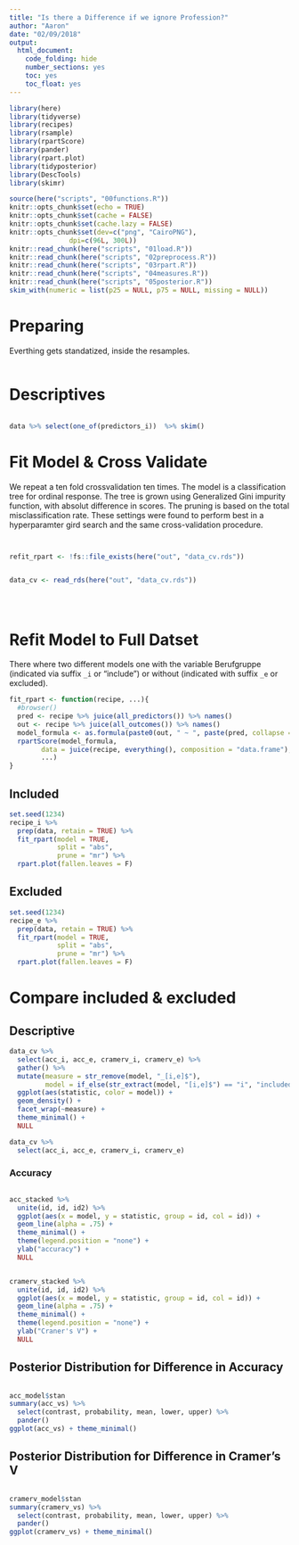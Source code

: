 ```yaml
---
title: "Is there a Difference if we ignore Profession?"
author: "Aaron"
date: "02/09/2018"
output:
  html_document:
    code_folding: hide
    number_sections: yes
    toc: yes
    toc_float: yes
---
```

  
```r
library(here)
library(tidyverse)
library(recipes)
library(rsample)
library(rpartScore)
library(pander)
library(rpart.plot)
library(tidyposterior)
library(DescTools)
library(skimr)

source(here("scripts", "00functions.R"))
knitr::opts_chunk$set(echo = TRUE)
knitr::opts_chunk$set(cache = FALSE)
knitr::opts_chunk$set(cache.lazy = FALSE)
knitr::opts_chunk$set(dev=c("png", "CairoPNG"), 
               dpi=c(96L, 300L))
knitr::read_chunk(here("scripts", "01load.R"))
knitr::read_chunk(here("scripts", "02preprocess.R"))
knitr::read_chunk(here("scripts", "03rpart.R"))
knitr::read_chunk(here("scripts", "04measures.R"))
knitr::read_chunk(here("scripts", "05posterior.R"))
skim_with(numeric = list(p25 = NULL, p75 = NULL, missing = NULL))
```

# Preparing

Everthing gets standatized, inside the resamples.

```r
```

# Descriptives

```r
```

```r
data %>% select(one_of(predictors_i))  %>% skim()
```


# Fit Model & Cross Validate

We repeat a ten fold crossvalidation ten times. The model is a classification tree for ordinal response. The tree is grown using Generalized Gini impurity function, with absolut difference in scores. The pruning is based on the total misclassification rate. These settings were found to perform best in a hyperparamter gird search and the same cross-validation procedure.

```r
```

```r
```

```r
refit_rpart <- !fs::file_exists(here("out", "data_cv.rds"))
```

```r
```

```r
data_cv <- read_rds(here("out", "data_cv.rds"))
```

```r
```

```r
```

```r
```

# Refit Model to Full Datset

There where two different models one with the variable Berufgruppe (indicated via suffix `_i` or "include") or without (indicated with suffix `_e` or excluded).

```r
fit_rpart <- function(recipe, ...){
  #browser()
  pred <- recipe %>% juice(all_predictors()) %>% names()
  out <- recipe %>% juice(all_outcomes()) %>% names()
  model_formula <- as.formula(paste0(out, " ~ ", paste(pred, collapse = " + ")))
  rpartScore(model_formula,
        data = juice(recipe, everything(), composition = "data.frame"),
        ...)
}
```

## Included

```r
set.seed(1234)
recipe_i %>%
  prep(data, retain = TRUE) %>%
  fit_rpart(model = TRUE,
            split = "abs",
            prune = "mr") %>% 
  rpart.plot(fallen.leaves = F)
```

## Excluded

```r
set.seed(1234)
recipe_e %>%
  prep(data, retain = TRUE) %>%
  fit_rpart(model = TRUE,
            split = "abs",
            prune = "mr") %>% 
  rpart.plot(fallen.leaves = F)
```

# Compare included & excluded

## Descriptive

```r
data_cv %>%
  select(acc_i, acc_e, cramerv_i, cramerv_e) %>% 
  gather() %>% 
  mutate(measure = str_remove(model, "_[i,e]$"),
         model = if_else(str_extract(model, "[i,e]$") == "i", "included", "excluded")) %>% 
  ggplot(aes(statistic, color = model)) +
  geom_density() +
  facet_wrap(~measure) +
  theme_minimal() +
  NULL

data_cv %>%
  select(acc_i, acc_e, cramerv_i, cramerv_e)
```

### Accuracy

```r
```

```r
acc_stacked %>%
  unite(id, id, id2) %>% 
  ggplot(aes(x = model, y = statistic, group = id, col = id)) + 
  geom_line(alpha = .75) + 
  theme_minimal() +
  theme(legend.position = "none") +
  ylab("accuracy") +
  NULL
```

```r
```

```r
cramerv_stacked %>% 
  unite(id, id, id2) %>% 
  ggplot(aes(x = model, y = statistic, group = id, col = id)) + 
  geom_line(alpha = .75) + 
  theme_minimal() +
  theme(legend.position = "none") +
  ylab("Craner's V") +
  NULL
```

## Posterior Distribution for Difference in Accuracy

```r
```

```r
acc_model$stan
summary(acc_vs) %>%
  select(contrast, probability, mean, lower, upper) %>%
  pander()
ggplot(acc_vs) + theme_minimal()
```

## Posterior Distribution for Difference in Cramer's V

```r
```

```r
cramerv_model$stan
summary(cramerv_vs) %>%
  select(contrast, probability, mean, lower, upper) %>%
  pander()
ggplot(cramerv_vs) + theme_minimal()
```
